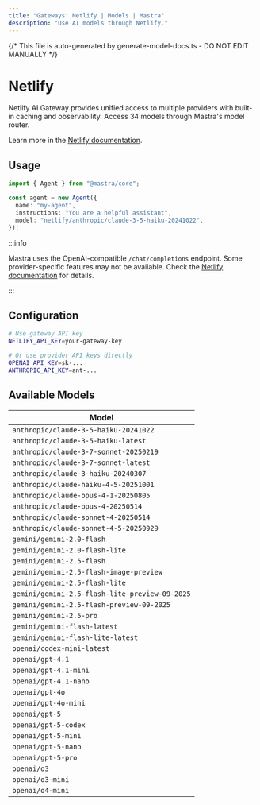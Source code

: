 ```yaml
---
title: "Gateways: Netlify | Models | Mastra"
description: "Use AI models through Netlify."
---
```


{/* This file is auto-generated by generate-model-docs.ts - DO NOT EDIT MANUALLY */}


# <NetlifyLogo className="inline w-8 h-8 mr-2 align-middle" />Netlify

Netlify AI Gateway provides unified access to multiple providers with built-in caching and observability. Access 34 models through Mastra's model router.

Learn more in the [Netlify documentation](https://docs.netlify.com/build/ai-gateway/overview/).

## Usage

```typescript
import { Agent } from "@mastra/core";

const agent = new Agent({
  name: "my-agent",
  instructions: "You are a helpful assistant",
  model: "netlify/anthropic/claude-3-5-haiku-20241022",
});
```

:::info

Mastra uses the OpenAI-compatible `/chat/completions` endpoint. Some provider-specific features may not be available. Check the [Netlify documentation](https://docs.netlify.com/build/ai-gateway/overview/) for details.

:::

## Configuration

```bash
# Use gateway API key
NETLIFY_API_KEY=your-gateway-key

# Or use provider API keys directly
OPENAI_API_KEY=sk-...
ANTHROPIC_API_KEY=ant-...
```

## Available Models

| Model                                          |
| ---------------------------------------------- |
| `anthropic/claude-3-5-haiku-20241022`          |
| `anthropic/claude-3-5-haiku-latest`            |
| `anthropic/claude-3-7-sonnet-20250219`         |
| `anthropic/claude-3-7-sonnet-latest`           |
| `anthropic/claude-3-haiku-20240307`            |
| `anthropic/claude-haiku-4-5-20251001`          |
| `anthropic/claude-opus-4-1-20250805`           |
| `anthropic/claude-opus-4-20250514`             |
| `anthropic/claude-sonnet-4-20250514`           |
| `anthropic/claude-sonnet-4-5-20250929`         |
| `gemini/gemini-2.0-flash`                      |
| `gemini/gemini-2.0-flash-lite`                 |
| `gemini/gemini-2.5-flash`                      |
| `gemini/gemini-2.5-flash-image-preview`        |
| `gemini/gemini-2.5-flash-lite`                 |
| `gemini/gemini-2.5-flash-lite-preview-09-2025` |
| `gemini/gemini-2.5-flash-preview-09-2025`      |
| `gemini/gemini-2.5-pro`                        |
| `gemini/gemini-flash-latest`                   |
| `gemini/gemini-flash-lite-latest`              |
| `openai/codex-mini-latest`                     |
| `openai/gpt-4.1`                               |
| `openai/gpt-4.1-mini`                          |
| `openai/gpt-4.1-nano`                          |
| `openai/gpt-4o`                                |
| `openai/gpt-4o-mini`                           |
| `openai/gpt-5`                                 |
| `openai/gpt-5-codex`                           |
| `openai/gpt-5-mini`                            |
| `openai/gpt-5-nano`                            |
| `openai/gpt-5-pro`                             |
| `openai/o3`                                    |
| `openai/o3-mini`                               |
| `openai/o4-mini`                               |
